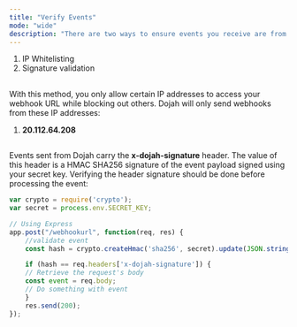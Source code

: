 ```yaml
---
title: "Verify Events"
mode: "wide"
description: "There are two ways to ensure events you receive are from Dojah."
---
```



1.  IP Whitelisting
2.  Signature validation

## [](https://api-docs.dojah.io/docs/subscribe-to-services#ip-whitelisting)

With this method, you only allow certain IP addresses to access your webhook URL while blocking out others. Dojah will only send webhooks from these IP addresses:

1.  **20.112.64.208** 

## [](https://api-docs.dojah.io/docs/subscribe-to-services#signature-validation)

Events sent from Dojah carry the **x-dojah-signature** header. The value of this header is a HMAC SHA256 signature of the event payload signed using your secret key. Verifying the header signature should be done before processing the event:

```javascript Javascript
var crypto = require('crypto');
var secret = process.env.SECRET_KEY;

// Using Express
app.post("/webhookurl", function(req, res) {
    //validate event
    const hash = crypto.createHmac('sha256', secret).update(JSON.stringify(req.body)).digest('hex');

    if (hash == req.headers['x-dojah-signature']) {
    // Retrieve the request's body
    const event = req.body;
    // Do something with event  
    }
    res.send(200);
});
```